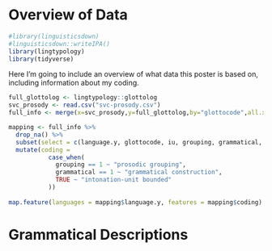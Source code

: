 # Overview of Data

```r
#library(linguisticsdown)
#linguisticsdown::writeIPA()
library(lingtypology)
library(tidyverse)
```

Here I'm going to include an overview of what data this poster is based on, including information about my coding.

```r

full_glottolog <- lingtypology::glottolog
svc_prosody <- read.csv("svc-prosody.csv")
full_info <- merge(x=svc_prosody,y=full_glottolog,by="glottocode",all.x=TRUE)

mapping <- full_info %>%
  drop_na() %>%
  subset(select = c(language.y, glottocode, iu, grouping, grammatical, latitude, longitude)) %>%
  mutate(coding =
           case_when(
             grouping == 1 ~ "prosodic grouping",
             grammatical == 1 ~ "grammatical construction",
             TRUE ~ "intonation-unit bounded"
           )) 
       
map.feature(languages = mapping$language.y, features = mapping$coding)

```

# Grammatical Descriptions



